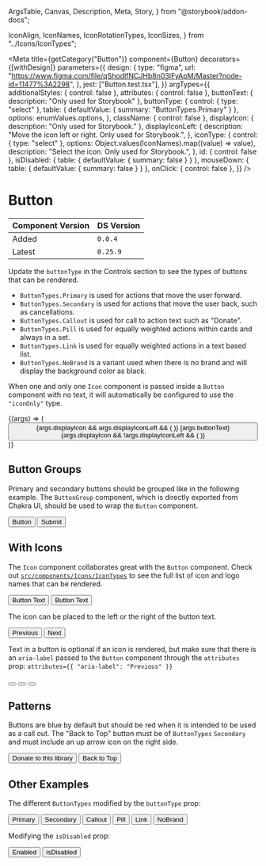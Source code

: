   ArgsTable,
  Canvas,
  Description,
  Meta,
  Story,
} from "@storybook/addon-docs";

  IconAlign,
  IconNames,
  IconRotationTypes,
  IconSizes,
} from "../Icons/IconTypes";


<Meta
  title={getCategory("Button")}
  component={Button}
  decorators={[withDesign]}
  parameters={{
    design: {
      type: "figma",
      url: "https://www.figma.com/file/qShodlfNCJHb8n03IFyApM/Master?node-id=11477%3A2298",
    },
    jest: ["Button.test.tsx"],
  }}
  argTypes={{
    additionalStyles: { control: false },
    attributes: { control: false },
    buttonText: { description: "Only used for Storybook" },
    buttonType: {
      control: { type: "select" },
      table: { defaultValue: { summary: "ButtonTypes.Primary" } },
      options: enumValues.options,
    },
    className: { control: false },
    displayIcon: { description: "Only used for Storybook." },
    displayIconLeft: {
      description: "Move the icon left or right. Only used for Storybook.",
    },
    iconType: {
      control: { type: "select" },
      options: Object.values(IconNames).map((value) => value),
      description: "Select the icon. Only used for Storybook.",
    },
    id: { control: false },
    isDisabled: { table: { defaultValue: { summary: false } } },
    mouseDown: { table: { defaultValue: { summary: false } } },
    onClick: { control: false },
  }}
/>

# Button

| Component Version | DS Version |
| ----------------- | ---------- |
| Added             | `0.0.4`    |
| Latest            | `0.25.9`   |

<Description of={Button} />

Update the `buttonType` in the Controls section to see the types of buttons
that can be rendered.

- `ButtonTypes.Primary` is used for actions that move the user forward.
- `ButtonTypes.Secondary` is used for actions that move the user back, such as cancellations.
- `ButtonTypes.Callout` is used for call to action text such as "Donate".
- `ButtonTypes.Pill` is used for equally weighted actions within cards and always in a set.
- `ButtonTypes.Link` is used for equally weighted actions in a text based list.
- `ButtonTypes.NoBrand` is a variant used when there is no brand and will display
  the background color as black.

When one and only one `Icon` component is passed inside a `Button` component with
no text, it will automatically be configured to use the `"iconOnly"` type.

<Canvas withToolbar>
  <Story
    name="Button with Controls"
    args={{
      additionalStyles: undefined,
      attributes: undefined,
      buttonText: "Button Text",
      buttonType: "ButtonTypes.Primary",
      className: undefined,
      displayIcon: false,
      displayIconLeft: true,
      iconType: IconNames.Search,
      id: "button-id",
      isDisabled: false,
      mouseDown: undefined,
      onClick: undefined,
      type: "button",
    }}
  >
    {(args) => (
      <Button {...args} buttonType={enumValues.getValue(args.buttonType)}>
        {args.displayIcon && args.displayIconLeft && (
          <Icon
            name={args.iconType}
            align={IconAlign.Left}
            size={IconSizes.Small}
          />
        )}
        {args.buttonText}
        {args.displayIcon && !args.displayIconLeft && (
          <Icon
            name={args.iconType}
            align={IconAlign.Right}
            size={IconSizes.Small}
          />
        )}
      </Button>
    )}
  </Story>
</Canvas>

<ArgsTable story="Button with Controls" />

## Button Groups

Primary and secondary buttons should be grouped like in the following example.
The `ButtonGroup` component, which is directly exported from Chakra UI, should
be used to wrap the `Button` component.

<Canvas>
  <Story name="Button Groups">
    <ButtonGroup>
      <Button buttonType={ButtonTypes.Secondary} id="group-1">
        Button
      </Button>
      <Button buttonType={ButtonTypes.Primary} id="group-2">
        Submit
      </Button>
    </ButtonGroup>
  </Story>
</Canvas>

## With Icons

The `Icon` component collaborates great with the `Button` component. Check out
[`src/components/Icons/IconTypes`](https://github.com/NYPL/nypl-design-system/blob/development/src/components/Icons/IconTypes.tsx)
to see the full list of icon and logo names that can be rendered.

<Canvas>
  <Story name="With Icon">
    <VStack align="left" width="150px">
      <Button id="icon-1">
        <Icon
          name={IconNames.Search}
          align={IconAlign.Left}
          size={IconSizes.Small}
        />
        Button Text
      </Button>
      <Button id="icon-2">
        Button Text
        <Icon
          name={IconNames.Search}
          align={IconAlign.Right}
          size={IconSizes.Small}
        />
      </Button>
    </VStack>
  </Story>
</Canvas>

The icon can be placed to the left or the right of the button text.

<Canvas>
  <DSProvider>
    <ButtonGroup>
      <Button buttonType={ButtonTypes.Secondary} id="icon-left">
        <Icon
          name={IconNames.Arrow}
          iconRotation={IconRotationTypes.Rotate90}
          align={IconAlign.Left}
          size={IconSizes.Small}
        />
        Previous
      </Button>
      <Button buttonType={ButtonTypes.Secondary} id="icon-right">
        Next
        <Icon
          name={IconNames.Arrow}
          iconRotation={IconRotationTypes.Rotate270}
          align={IconAlign.Right}
          size={IconSizes.Small}
        />
      </Button>
    </ButtonGroup>
  </DSProvider>
</Canvas>

Text in a button is optional if an icon is rendered, but make sure that there
is an `aria-label` passed to the `Button` component through the `attributes` prop:
`attributes={{ "aria-label": "Previous" }}`

<Canvas>
  <DSProvider>
    <ButtonGroup>
      <Button
        attributes={{
          "aria-label": "Previous",
        }}
        buttonType={ButtonTypes.Secondary}
        id="prev-btn"
      >
        <Icon
          name={IconNames.Arrow}
          iconRotation={IconRotationTypes.Rotate90}
          size={IconSizes.Small}
        />
      </Button>
      <Button
        attributes={{
          "aria-label": "Next",
        }}
        buttonType={ButtonTypes.Secondary}
        id="next-btn"
      >
        <Icon
          name={IconNames.Arrow}
          iconRotation={IconRotationTypes.Rotate270}
          size={IconSizes.Small}
        />
      </Button>
      <Button
        attributes={{
          "aria-label": "Close",
        }}
        buttonType={ButtonTypes.Secondary}
        id="close-btn"
      >
        <Icon name={IconNames.Close} size={IconSizes.Small} />
      </Button>
    </ButtonGroup>
  </DSProvider>
</Canvas>

## Patterns

Buttons are blue by default but should be red when it is intended to be used as
a call out. The "Back to Top" button must be of `ButtonTypes` `Secondary` and
must include an up arrow icon on the right side.

<Canvas>
  <Story name="Patterns">
    <ButtonGroup>
      <Button buttonType={ButtonTypes.Callout} id="donate-btn">
        Donate to this library
      </Button>
      <Button buttonType={ButtonTypes.Secondary} id="top-btn">
        Back to Top
        <Icon
          name={IconNames.Arrow}
          iconRotation={IconRotationTypes.Rotate180}
          size={IconSizes.Small}
          className="right"
          align={IconAlign.Right}
        />
      </Button>
    </ButtonGroup>
  </Story>
</Canvas>

## Other Examples

The different `ButtonTypes` modified by the `buttonType` prop:

<Canvas>
  <DSProvider>
    <ButtonGroup>
      <Button buttonType={ButtonTypes.Primary} id="primary-btn">
        Primary
      </Button>
      <Button buttonType={ButtonTypes.Secondary} id="secondary-btn">
        Secondary
      </Button>
      <Button buttonType={ButtonTypes.Callout} id="callout-btn">
        Callout
      </Button>
      <Button buttonType={ButtonTypes.Pill} id="pill-btn">
        Pill
      </Button>
      <Button buttonType={ButtonTypes.Link} id="link-btn">
        Link
      </Button>
      <Button buttonType={ButtonTypes.NoBrand} id="nobrand-btn">
        NoBrand
      </Button>
    </ButtonGroup>
  </DSProvider>
</Canvas>

Modifying the `isDisabled` prop:

<Canvas>
  <DSProvider>
    <ButtonGroup>
      <Button id="enabled-btn" isDisabled={false}>
        Enabled
      </Button>
      <Button id="disabled-btn" isDisabled>
        isDisabled
      </Button>
    </ButtonGroup>
  </DSProvider>
</Canvas>

